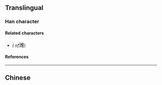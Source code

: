 {{also|濰}}
{{character info}}
==Translingual==

===Han character===
{{Han char|rn=85|rad=水|as=11|sn=14|four=30115|canj=EVMG|ids=⿰氵维}}

====Related characters====
* {{l|mul|[[濰]]}} ''({{w|Traditional Chinese|Traditional form}} of ''<big>潍</big>)

====References====
{{Han ref|kx=0648.281|hdz=31734.040|uh=6F4D}}

----

==Chinese==
{{zh-see|濰}}